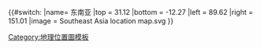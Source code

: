 {{#switch:{{{1}}}
|name= 东南亚
|top = 31.12
|bottom = -12.27
|left = 89.62
|right = 151.01
|image = Southeast Asia location map.svg
}}<noinclude>
{{Location map/Info|Southeast Asia}}
{{Documentation}}

[[Category:地理位置圖模板]]